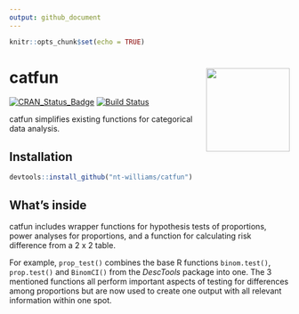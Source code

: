 ```yaml
---
output: github_document
---
```


```r
knitr::opts_chunk$set(echo = TRUE)
```

# catfun <img src="..\catfun_final.png" align="right" height = "150" />

[![CRAN_Status_Badge](http://www.r-pkg.org/badges/version/catfun)](https://cran.r-project.org/package=catfun)
[![Build Status](https://travis-ci.org/nt-williams/catfun.svg?branch=master)](https://travis-ci.org/nt-williams/catfun)

catfun simplifies existing functions for categorical data analysis. 

## Installation

```r
devtools::install_github("nt-williams/catfun")
```

## What's inside

catfun includes wrapper functions for hypothesis tests of proportions, power analyses for proportions, and a function for calculating risk difference from a 2 x 2 table. 

For example, `prop_test()` combines the base R functions `binom.test()`, `prop.test()` and `BinomCI()` from the *DescTools* package into one. The 3 mentioned functions all perform important aspects of testing for differences among proportions but are now used to create one output with all relevant information within one spot. 



